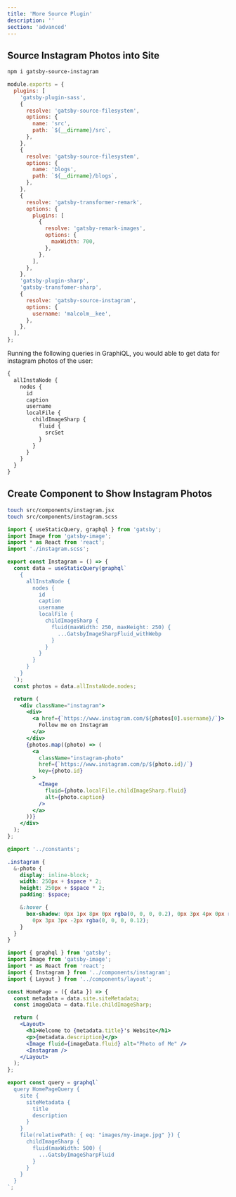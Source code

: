 ```yaml
---
title: 'More Source Plugin'
description: ''
section: 'advanced'
---
```


## Source Instagram Photos into Site

```bash
npm i gatsby-source-instagram
```

```js title="gatsby-config.js" {32-37}
module.exports = {
  plugins: [
    'gatsby-plugin-sass',
    {
      resolve: 'gatsby-source-filesystem',
      options: {
        name: 'src',
        path: `${__dirname}/src`,
      },
    },
    {
      resolve: 'gatsby-source-filesystem',
      options: {
        name: 'blogs',
        path: `${__dirname}/blogs`,
      },
    },
    {
      resolve: 'gatsby-transformer-remark',
      options: {
        plugins: [
          {
            resolve: 'gatsby-remark-images',
            options: {
              maxWidth: 700,
            },
          },
        ],
      },
    },
    'gatsby-plugin-sharp',
    'gatsby-transfomer-sharp',
    {
      resolve: 'gatsby-source-instagram',
      options: {
        username: 'malcolm__kee',
      },
    },
  ],
};
```

Running the following queries in GraphiQL, you would able to get data for instagram photos of the user:

```graphql
{
  allInstaNode {
    nodes {
      id
      caption
      username
      localFile {
        childImageSharp {
          fluid {
            srcSet
          }
        }
      }
    }
  }
}
```

## Create Component to Show Instagram Photos

```bash
touch src/components/instagram.jsx
touch src/components/instagram.scss
```

```jsx title="src/components/instagram.jsx"
import { useStaticQuery, graphql } from 'gatsby';
import Image from 'gatsby-image';
import * as React from 'react';
import './instagram.scss';

export const Instagram = () => {
  const data = useStaticQuery(graphql`
    {
      allInstaNode {
        nodes {
          id
          caption
          username
          localFile {
            childImageSharp {
              fluid(maxWidth: 250, maxHeight: 250) {
                ...GatsbyImageSharpFluid_withWebp
              }
            }
          }
        }
      }
    }
  `);
  const photos = data.allInstaNode.nodes;

  return (
    <div className="instagram">
      <div>
        <a href={`https://www.instagram.com/${photos[0].username}/`}>
          Follow me on Instagram
        </a>
      </div>
      {photos.map((photo) => (
        <a
          className="instagram-photo"
          href={`https://www.instagram.com/p/${photo.id}/`}
          key={photo.id}
        >
          <Image
            fluid={photo.localFile.childImageSharp.fluid}
            alt={photo.caption}
          />
        </a>
      ))}
    </div>
  );
};
```

```scss title="src/components/instagram.scss"
@import '../constants';

.instagram {
  &-photo {
    display: inline-block;
    width: 250px + $space * 2;
    height: 250px + $space * 2;
    padding: $space;

    &:hover {
      box-shadow: 0px 1px 8px 0px rgba(0, 0, 0, 0.2), 0px 3px 4px 0px rgba(0, 0, 0, 0.14),
        0px 3px 3px -2px rgba(0, 0, 0, 0.12);
    }
  }
}
```

```jsx title="src/pages/index.js" {3,15}
import { graphql } from 'gatsby';
import Image from 'gatsby-image';
import * as React from 'react';
import { Instagram } from '../components/instagram';
import { Layout } from '../components/layout';

const HomePage = ({ data }) => {
  const metadata = data.site.siteMetadata;
  const imageData = data.file.childImageSharp;

  return (
    <Layout>
      <h1>Welcome to {metadata.title}'s Website</h1>
      <p>{metadata.description}</p>
      <Image fluid={imageData.fluid} alt="Photo of Me" />
      <Instagram />
    </Layout>
  );
};

export const query = graphql`
  query HomePageQuery {
    site {
      siteMetadata {
        title
        description
      }
    }
    file(relativePath: { eq: "images/my-image.jpg" }) {
      childImageSharp {
        fluid(maxWidth: 500) {
          ...GatsbyImageSharpFluid
        }
      }
    }
  }
`;
```
